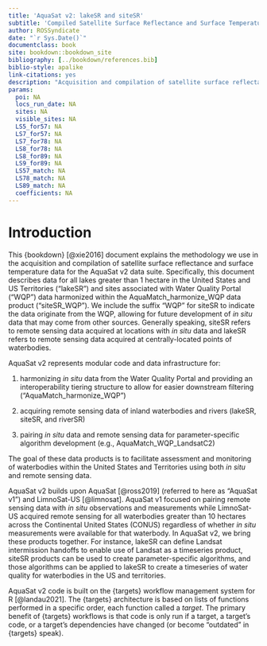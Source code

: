 ```yaml
---
title: 'AquaSat v2: lakeSR and siteSR'
subtitle: 'Compiled Satellite Surface Reflectance and Surface Temperature for Waterbodies in the United States and US Territories'
author: ROSSyndicate
date: "`r Sys.Date()`"
documentclass: book
site: bookdown::bookdown_site
bibliography: [../bookdown/references.bib]
biblio-style: apalike
link-citations: yes
description: "Acquisition and compilation of satellite surface reflectance data for all lakes in the United States and US Territories."
params:
  poi: NA
  locs_run_date: NA
  sites: NA
  visible_sites: NA
  LS5_for57: NA
  LS7_for57: NA
  LS7_for78: NA
  LS8_for78: NA
  LS8_for89: NA
  LS9_for89: NA
  LS57_match: NA
  LS78_match: NA
  LS89_match: NA
  coefficients: NA
---
```


# Introduction

This {bookdown} [@xie2016] document explains the methodology we use in the acquisition and compilation of satellite surface reflectance and surface temperature data for the AquaSat v2 data suite. Specifically, this document describes data for all lakes greater than 1 hectare in the United States and US Territories ("lakeSR") and sites associated with Water Quality Portal ("WQP") data harmonized within the AquaMatch_harmonize_WQP data product ("siteSR_WQP"). We include the suffix "WQP" for siteSR to indicate the data originate from the WQP, allowing for future development of *in situ* data that may come from other sources. Generally speaking, siteSR refers to remote sensing data acquired at locations with *in situ* data and lakeSR refers to remote sensing data acquired at centrally-located points of waterbodies.

AquaSat v2 represents modular code and data infrastructure for:

1.  harmonizing *in situ* data from the Water Quality Portal and providing an interoperability tiering structure to allow for easier downstream filtering ("AquaMatch_harmonize_WQP")

2.  acquiring remote sensing data of inland waterbodies and rivers (lakeSR, siteSR, and riverSR)

3.  pairing *in situ* data and remote sensing data for parameter-specific algorithm development (e.g., AquaMatch_WQP_LandsatC2)

The goal of these data products is to facilitate assessment and monitoring of waterbodies within the United States and Territories using both *in situ* and remote sensing data.

AquaSat v2 builds upon AquaSat [@ross2019] (referred to here as "AquaSat v1") and LimnoSat-US [@limnosat]. AquaSat v1 focused on pairing remote sensing data with *in situ* observations and measurements while LimnoSat-US acquired remote sensing for all waterbodies greater than 10 hectares across the Continental United States (CONUS) regardless of whether *in situ* measurements were available for that waterbody. In AquaSat v2, we bring these products together. For instance, lakeSR can define Landsat intermission handoffs to enable use of Landsat as a timeseries product, siteSR products can be used to create parameter-specific algorithms, and those algorithms can be applied to lakeSR to create a timeseries of water quality for waterbodies in the US and territories.

AquaSat v2 code is built on the {targets} workflow management system for R [@landau2021]. The {targets} architecture is based on lists of functions performed in a specific order, each function called a *target*. The primary benefit of {targets} workflows is that code is only run if a target, a target's code, or a target's dependencies have changed (or become "outdated" in {targets} speak).
